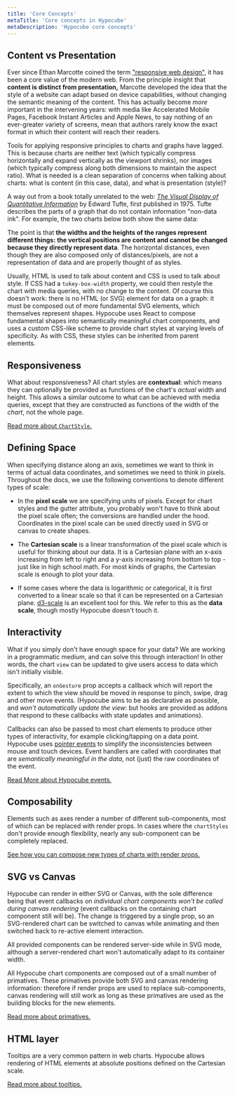 ```yaml
---
title: 'Core Concepts'
metaTitle: 'Core concepts in Hypocube'
metaDescription: 'Hypocube core concepts'
---
```


## Content vs Presentation

Ever since Ethan Marcotte coined the term ["responsive web design"](https://alistapart.com/article/responsive-web-design/), it has been a core value of the modern web. From the principle insight that **content is distinct from presentation,** Marcotte developed the idea that the style of a website can adapt based on device capabilities, without changing the semantic meaning of the content. This has actually become _more_ important in the intervening years: with media like Accelerated Mobile Pages, Facebook Instant Articles and Apple News, to say nothing of an ever-greater variety of screens, mean that authors rarely know the exact format in which their content will reach their readers.

Tools for applying responsive principles to charts and graphs have lagged. This is because charts are neither text (which typically compress horizontally and expand vertically as the viewport shrinks), nor images (which typically compress along both dimensions to maintain the aspect ratio). What is needed is a clean separation of concerns when talking about charts: what is content (in this case, data), and what is presentation (style)?

A way out from a book totally unrelated to the web: [_The Visual Display of Quantitative Information_](https://www.edwardtufte.com/tufte/books_vdqi) by Edward Tufte, first published in 1975. Tufte describes the parts of a graph that do not contain information "non-data ink". For example, the two charts below both show the same data:


<CoreConceptsDemoContainer>
  <CoreConceptsDemo />
  <CoreConceptsDemo reduceInk={true} />
</CoreConceptsDemoContainer>

The point is that **the widths and the heights of the ranges represent different things: the vertical positions are content and cannot be changed because they directly represent data**. The horizontal distances, even though they are also composed only of distances/pixels, are not a representation of data and are properly thought of as styles.

Usually, HTML is used to talk about content and CSS is used to talk about style. If CSS had a `tukey-box-width` property, we could then restyle the chart with media queries, with no change to the content. Of course this doesn't work: there is no HTML (or SVG) element for data on a graph: it must be composed out of more fundamental SVG elements, which themselves represent shapes. Hypocube uses React to compose fundamental shapes into semantically meaningful chart components, and uses a custom CSS-like scheme to provide chart styles at varying levels of specificity. As with CSS, these styles can be inherited from parent elements.

## Responsiveness

What about responsiveness? All chart styles are **contextual**: which means they can optionally be provided as functions of the chart's _actual_ width and height. This allows a similar outcome to what can be achieved with media queries, except that they are constructed as functions of the width of the _chart_, not the whole page.

[Read more about `ChartStyle`.](./basic-charts/2-chart-style)

## Defining Space

When specifying distance along an axis, sometimes we want to think in terms of actual data coordinates, and sometimes we need to think in pixels. Throughout the docs, we use the following conventions to denote different types of scale:

- In the **pixel scale** we are specifying units of pixels. Except for chart styles and the gutter attribute, you probably won't have to think about the pixel scale often; the conversions are handled under the hood. Coordinates in the pixel scale can be used directly used in SVG or canvas to create shapes.

- The **Cartesian scale** is a linear transformation of the pixel scale which is useful for thinking about our data. It is a Cartesian plane with an x-axis increasing from left to right and a y-axis increasing from bottom to top - just like in high school math. For most kinds of graphs, the Cartesian scale is enough to plot your data.

- If some cases where the data is logarithmic or categorical, it is first converted to a linear scale so that it can be represented on a Cartesian plane. [d3-scale](https://github.com/d3/d3-scale) is an excellent tool for this. We refer to this as the **data scale**, though mostly Hypocube doesn't touch it.

## Interactivity

What if you simply don't have enough space for your data? We are working in a programmatic medium, and can solve this through interaction! In other words, the chart `view` can be updated to give users access to data which isn't initially visible.

Specifically, an `onGesture` prop accepts a callback which will report the extent to which the view _should_ be moved in response to pinch, swipe, drag and other move events. (Hypocube aims to be as declarative as possible, and _won't automatically update the view_: but hooks are provided as addons that respond to these callbacks with state updates and animations).

Callbacks can also be passed to most chart elements to produce other types of interactivity, for example clicking/tapping on a data point. Hypocube uses [pointer events](https://developer.mozilla.org/en-US/docs/Web/API/Pointer_events) to simplify the inconsistencies between mouse and touch devices. Event handlers are called with coordinates that are _semantically meaningful in the data_, not (just) the raw coordinates of the event.

[Read More about Hypocube events.](./interaction)

## Composability

Elements such as axes render a number of different sub-components, most of which can be replaced with render props. In cases where the `chartStyles` don't provide enough flexibility, nearly any sub-component can be completely replaced.

[See how you can compose new types of charts with render props.](./composing-charts)

## SVG vs Canvas

Hypocube can render in either SVG or Canvas, with the sole difference being that event callbacks on _individual chart components won't be called during canvas rendering_ (event callbacks on the containing chart component still will be). The change is triggered by a single prop, so an SVG-rendered chart can be switched to canvas while animating and then switched back to re-active element interaction.

All provided components can be rendered server-side while in SVG mode, although a server-rendered chart won't automatically adapt to its container width.

All Hypocube chart components are composed out of a small number of primatives. These primatives provide both SVG and canvas rendering information: therefore if render props are used to replace sub-components, canvas rendering will still work as long as these primatives are used as the building blocks for the new elements.

[Read more about primatives.](./composing-charts/3-primatives)

## HTML layer

Tooltips are a very common pattern in web charts. Hypocube allows rendering of HTML elements at absolute positions defined on the Cartesian scale.

[Read more about tooltips.](./interaction/2-tooltips)
